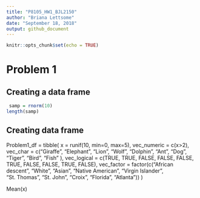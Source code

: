 ```yaml
---
title: "P8105_HW1_BJL2150"
author: "Briana Lettsome"
date: "September 18, 2018"
output: github_document
---
```


```r
knitr::opts_chunk$set(echo = TRUE)
```

# Problem 1

## Creating a data frame

```r
 samp = rnorm(10)
length(samp)
```

## Creating data frame

Problem1_df = tibble(
  x = runif(10, min=0, max=5), 
  vec_numeric = c(x>2),
  vec_char = c("Giraffe", "Elephant", "Lion", "Wolf", "Dolphin", "Ant", "Dog", "Tiger", "Bird", "Fish" ),
  vec_logical = c(TRUE, TRUE, FALSE, FALSE, FALSE, TRUE, FALSE, FALSE, TRUE, FALSE),
  vec_factor = factor(c("African descent", "White", "Asian", "Native American", "Virgin Islander", "St. Thomas", "St. John", "Croix", "Florida", "Atlanta"))
  )
  
Mean(x)